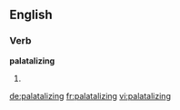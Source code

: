 ==English==

===Verb===
'''palatalizing'''

# {{present participle of|[[palatalize]]}}

[[de:palatalizing]]
[[fr:palatalizing]]
[[vi:palatalizing]]